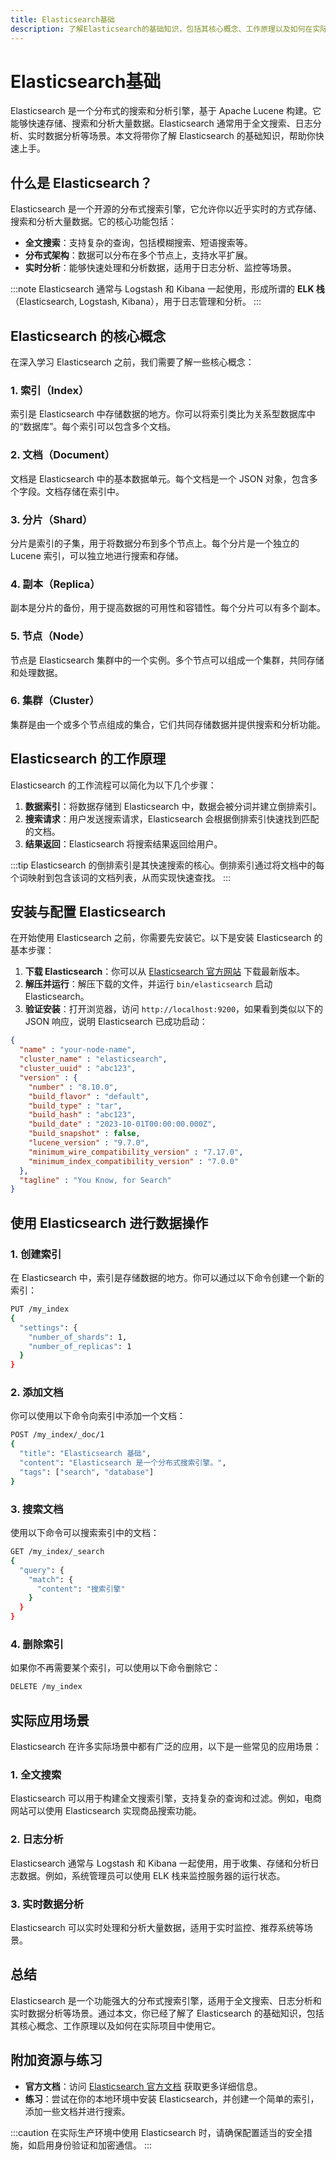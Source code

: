 ```yaml
---
title: Elasticsearch基础
description: 了解Elasticsearch的基础知识，包括其核心概念、工作原理以及如何在实际项目中使用它。
---
```


# Elasticsearch基础

Elasticsearch 是一个分布式的搜索和分析引擎，基于 Apache Lucene 构建。它能够快速存储、搜索和分析大量数据。Elasticsearch 通常用于全文搜索、日志分析、实时数据分析等场景。本文将带你了解 Elasticsearch 的基础知识，帮助你快速上手。

## 什么是 Elasticsearch？

Elasticsearch 是一个开源的分布式搜索引擎，它允许你以近乎实时的方式存储、搜索和分析大量数据。它的核心功能包括：

- **全文搜索**：支持复杂的查询，包括模糊搜索、短语搜索等。
- **分布式架构**：数据可以分布在多个节点上，支持水平扩展。
- **实时分析**：能够快速处理和分析数据，适用于日志分析、监控等场景。

:::note
Elasticsearch 通常与 Logstash 和 Kibana 一起使用，形成所谓的 **ELK 栈**（Elasticsearch, Logstash, Kibana），用于日志管理和分析。
:::

## Elasticsearch 的核心概念

在深入学习 Elasticsearch 之前，我们需要了解一些核心概念：

### 1. 索引（Index）
索引是 Elasticsearch 中存储数据的地方。你可以将索引类比为关系型数据库中的“数据库”。每个索引可以包含多个文档。

### 2. 文档（Document）
文档是 Elasticsearch 中的基本数据单元。每个文档是一个 JSON 对象，包含多个字段。文档存储在索引中。

### 3. 分片（Shard）
分片是索引的子集，用于将数据分布到多个节点上。每个分片是一个独立的 Lucene 索引，可以独立地进行搜索和存储。

### 4. 副本（Replica）
副本是分片的备份，用于提高数据的可用性和容错性。每个分片可以有多个副本。

### 5. 节点（Node）
节点是 Elasticsearch 集群中的一个实例。多个节点可以组成一个集群，共同存储和处理数据。

### 6. 集群（Cluster）
集群是由一个或多个节点组成的集合，它们共同存储数据并提供搜索和分析功能。

## Elasticsearch 的工作原理

Elasticsearch 的工作流程可以简化为以下几个步骤：

1. **数据索引**：将数据存储到 Elasticsearch 中，数据会被分词并建立倒排索引。
2. **搜索请求**：用户发送搜索请求，Elasticsearch 会根据倒排索引快速找到匹配的文档。
3. **结果返回**：Elasticsearch 将搜索结果返回给用户。

:::tip
Elasticsearch 的倒排索引是其快速搜索的核心。倒排索引通过将文档中的每个词映射到包含该词的文档列表，从而实现快速查找。
:::

## 安装与配置 Elasticsearch

在开始使用 Elasticsearch 之前，你需要先安装它。以下是安装 Elasticsearch 的基本步骤：

1. **下载 Elasticsearch**：你可以从 [Elasticsearch 官方网站](https://www.elastic.co/downloads/elasticsearch) 下载最新版本。
2. **解压并运行**：解压下载的文件，并运行 `bin/elasticsearch` 启动 Elasticsearch。
3. **验证安装**：打开浏览器，访问 `http://localhost:9200`，如果看到类似以下的 JSON 响应，说明 Elasticsearch 已成功启动：

```json
{
  "name" : "your-node-name",
  "cluster_name" : "elasticsearch",
  "cluster_uuid" : "abc123",
  "version" : {
    "number" : "8.10.0",
    "build_flavor" : "default",
    "build_type" : "tar",
    "build_hash" : "abc123",
    "build_date" : "2023-10-01T00:00:00.000Z",
    "build_snapshot" : false,
    "lucene_version" : "9.7.0",
    "minimum_wire_compatibility_version" : "7.17.0",
    "minimum_index_compatibility_version" : "7.0.0"
  },
  "tagline" : "You Know, for Search"
}
```

## 使用 Elasticsearch 进行数据操作

### 1. 创建索引

在 Elasticsearch 中，索引是存储数据的地方。你可以通过以下命令创建一个新的索引：

```bash
PUT /my_index
{
  "settings": {
    "number_of_shards": 1,
    "number_of_replicas": 1
  }
}
```

### 2. 添加文档

你可以使用以下命令向索引中添加一个文档：

```bash
POST /my_index/_doc/1
{
  "title": "Elasticsearch 基础",
  "content": "Elasticsearch 是一个分布式搜索引擎。",
  "tags": ["search", "database"]
}
```

### 3. 搜索文档

使用以下命令可以搜索索引中的文档：

```bash
GET /my_index/_search
{
  "query": {
    "match": {
      "content": "搜索引擎"
    }
  }
}
```

### 4. 删除索引

如果你不再需要某个索引，可以使用以下命令删除它：

```bash
DELETE /my_index
```

## 实际应用场景

Elasticsearch 在许多实际场景中都有广泛的应用，以下是一些常见的应用场景：

### 1. 全文搜索
Elasticsearch 可以用于构建全文搜索引擎，支持复杂的查询和过滤。例如，电商网站可以使用 Elasticsearch 实现商品搜索功能。

### 2. 日志分析
Elasticsearch 通常与 Logstash 和 Kibana 一起使用，用于收集、存储和分析日志数据。例如，系统管理员可以使用 ELK 栈来监控服务器的运行状态。

### 3. 实时数据分析
Elasticsearch 可以实时处理和分析大量数据，适用于实时监控、推荐系统等场景。

## 总结

Elasticsearch 是一个功能强大的分布式搜索引擎，适用于全文搜索、日志分析和实时数据分析等场景。通过本文，你已经了解了 Elasticsearch 的基础知识，包括其核心概念、工作原理以及如何在实际项目中使用它。

## 附加资源与练习

- **官方文档**：访问 [Elasticsearch 官方文档](https://www.elastic.co/guide/en/elasticsearch/reference/current/index.html) 获取更多详细信息。
- **练习**：尝试在你的本地环境中安装 Elasticsearch，并创建一个简单的索引，添加一些文档并进行搜索。

:::caution
在实际生产环境中使用 Elasticsearch 时，请确保配置适当的安全措施，如启用身份验证和加密通信。
:::